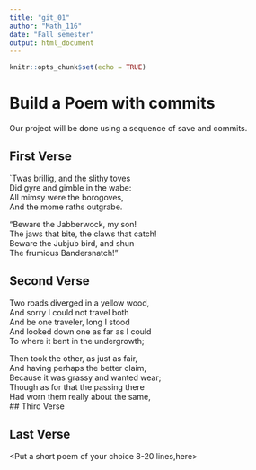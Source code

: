 ---
title: "git_01"
author: "Math_116"
date: "Fall semester"
output: html_document
---

```{r setup, include=FALSE}
knitr::opts_chunk$set(echo = TRUE)
```
# Build a Poem with commits
Our project will be done using a sequence of save and commits.

## First Verse 
<Put the first two verses of Jabberwocky by Lewis Carrol in this section>

`Twas brillig, and the slithy toves       
  Did gyre and gimble in the wabe:      
All mimsy were the borogoves,       
  And the mome raths outgrabe.     

"Beware the Jabberwock, my son!     
  The jaws that bite, the claws that catch!    
Beware the Jubjub bird, and shun     
  The frumious Bandersnatch!"     
  
## Second Verse
<Put the first two verses of The Road Not Taken by Robert Frost here>

Two roads diverged in a yellow wood,  
And sorry I could not travel both  
And be one traveler, long I stood  
And looked down one as far as I could  
To where it bent in the undergrowth;  

Then took the other, as just as fair,  
And having perhaps the better claim,  
Because it was grassy and wanted wear;  
Though as for that the passing there  
Had worn them really about the same,  
## Third Verse
<Put the first two verses of The Walrus and the Carpenter here>

## Last Verse
<Put a short poem of your choice 8-20 lines,here>
